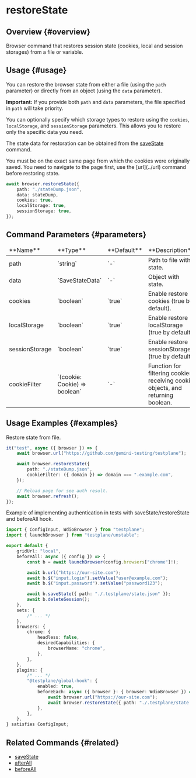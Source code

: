 
# restoreState

## Overview {#overview}

Browser command that restores session state (cookies, local and session storages) from a file or variable.

## Usage {#usage}

You can restore the browser state from either a file (using the `path` parameter) or directly from an object (using the `data` parameter).

**Important:** If you provide both `path` and `data` parameters, the file specified in `path` will take priority.

You can optionally specify which storage types to restore using the `cookies`, `localStorage`, and `sessionStorage` parameters. This allows you to restore only the specific data you need.

The state data for restoration can be obtained from the [saveState](../saveState) command.

<Admonition type="warning">
    You must be on the exact same page from which the cookies were originally saved. You need to
    navigate to the page first, use the [url](../url) command before restoring state.
</Admonition>

```typescript
await browser.restoreState({
    path: "./stateDump.json",
    data: stateDump,
    cookies: true,
    localStorage: true,
    sessionStorage: true,
});
```

## Command Parameters {#parameters}

<table>
    <thead>
        <tr>
            <td>**Name**</td>
            <td>**Type**</td>
            <td>**Default**</td>
            <td>**Description**</td>
        </tr>
    </thead>
    <tbody>
        <tr>
            <td>path</td>
            <td>`string`</td>
            <td>`-`</td>
            <td>Path to file with state.</td>
        </tr>
        <tr>
            <td>data</td>
            <td>`SaveStateData`</td>
            <td>`-`</td>
            <td>Object with state.</td>
        </tr>
        <tr>
            <td>cookies</td>
            <td>`boolean`</td>
            <td>`true`</td>
            <td>Enable restore cookies (true by default).</td>
        </tr>
        <tr>
            <td>localStorage</td>
            <td>`boolean`</td>
            <td>`true`</td>
            <td>Enable restore localStorage (true by default).</td>
        </tr>
        <tr>
            <td>sessionStorage</td>
            <td>`boolean`</td>
            <td>`true`</td>
            <td>Enable restore sessionStorage (true by default).</td>
        </tr>
        <tr>
            <td>cookieFilter</td>
            <td>`(cookie: Cookie) => boolean`</td>
            <td>`-`</td>
            <td>
                Function for filtering cookies, receiving cookie objects, and returning boolean.
            </td>
        </tr>
    </tbody>
</table>

## Usage Examples {#examples}

Restore state from file.

```typescript
it("test", async ({ browser }) => {
    await browser.url("https://github.com/gemini-testing/testplane");

    await browser.restoreState({
        path: "./stateDump.json",
        cookieFilter: ({ domain }) => domain === ".example.com",
    });

    // Reload page for see auth result.
    await browser.refresh();
});
```

Example of implementing authentication in tests with saveState/restoreState and beforeAll hook.

```typescript
import { ConfigInput, WdioBrowser } from "testplane";
import { launchBrowser } from "testplane/unstable";

export default {
    gridUrl: "local",
    beforeAll: async ({ config }) => {
        const b = await launchBrowser(config.browsers["chrome"]!);

        await b.url("https://our-site.com");
        await b.$("input.login").setValue("user@example.com");
        await b.$("input.password").setValue("password123");

        await b.saveState({ path: "./.testplane/state.json" });
        await b.deleteSession();
    },
    sets: {
        /* ... */
    },
    browsers: {
        chrome: {
            headless: false,
            desiredCapabilities: {
                browserName: "chrome",
            },
        },
    },
    plugins: {
        /* ... */
        "@testplane/global-hook": {
            enabled: true,
            beforeEach: async ({ browser }: { browser: WdioBrowser }) => {
                await browser.url("https://our-site.com");
                await browser.restoreState({ path: "./.testplane/state.json" });
            },
        },
    },
} satisfies ConfigInput;
```

## Related Commands {#related}

-   [saveState](../saveState)
-   [afterAll](../../../config/after-all)
-   [beforeAll](../../../config/before-all)
